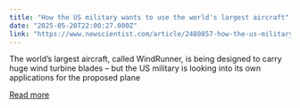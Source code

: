 ```yaml
---
title: "How the US military wants to use the world's largest aircraft"
date: "2025-05-20T22:00:27.000Z"
link: "https://www.newscientist.com/article/2480857-how-the-us-military-wants-to-use-the-worlds-largest-aircraft/?utm_campaign=RSS%7CNSNS&utm_source=NSNS&utm_medium=RSS&utm_content=technology"
---
```


The world’s largest aircraft, called WindRunner, is being designed to carry huge wind turbine blades – but the US military is looking into its own applications for the proposed plane

[Read more](https://www.newscientist.com/article/2480857-how-the-us-military-wants-to-use-the-worlds-largest-aircraft/?utm_campaign=RSS%7CNSNS&utm_source=NSNS&utm_medium=RSS&utm_content=technology)
